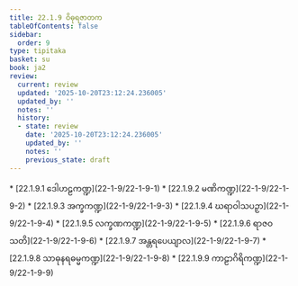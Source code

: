 ```yaml
---
title: 22.1.9 ဝိဓုရဇာတက
tableOfContents: false
sidebar:
  order: 9
type: tipitaka
basket: su
book: ja2
review:
  current: review
  updated: '2025-10-20T23:12:24.236005'
  updated_by: ''
  notes: ''
  history:
  - state: review
    date: '2025-10-20T23:12:24.236005'
    updated_by: ''
    notes: ''
    previous_state: draft
---
```



<DynamicBreadcrumb />


<ReviewStatus review={frontmatter.review} showDetails={true} />

<HypothesisAnnotation frontmatter={frontmatter} />



<TableOfContents book="ja2" section="22.1.9">
* [22.1.9.1 ဒေါဟဠကဏ္ဍ](22-1-9/22-1-9-1)
* [22.1.9.2 မဏိကဏ္ဍ](22-1-9/22-1-9-2)
* [22.1.9.3 အက္ခကဏ္ဍ](22-1-9/22-1-9-3)
* [22.1.9.4 ဃရာဝါသပဉှာ](22-1-9/22-1-9-4)
* [22.1.9.5 လက္ခဏကဏ္ဍ](22-1-9/22-1-9-5)
* [22.1.9.6 ရာဇဝသတိ](22-1-9/22-1-9-6)
* [22.1.9.7 အန္တရပေယျာလ](22-1-9/22-1-9-7)
* [22.1.9.8 သာဓုနရဓမ္မကဏ္ဍ](22-1-9/22-1-9-8)
* [22.1.9.9 ကာဠာဂိရိကဏ္ဍ](22-1-9/22-1-9-9)
</TableOfContents>